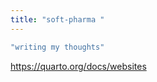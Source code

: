 ```yaml
---
title: "soft-pharma "
---
```

```r
"writing my thoughts"
```

 <https://quarto.org/docs/websites>
